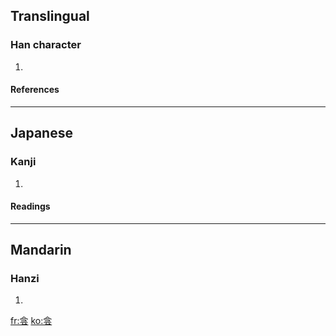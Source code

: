 ==Translingual==
===Han character===
{{Han char|rn=9|rad=人|as=06|sn=8|four=|canj=人戈弓戈 (OINI), X人戈弓戈 (XOINI)}}
# {{defn|Han|sort=人06}}
====References====
{{Han ref|kx=0101.250|dkj=00588|dj=0215.060|hdz=10143.100|uh=4F8C|ud=20364}}
----
==Japanese==
===Kanji===
{{ja-kanji|grade=|rs=人06}}
# {{defn|Japanese}} 
====Readings====
{{ja-readings|on=[[いん]] (in)|kun=[[かげ]] (kage), [[かげる]] (kageru)}}
----
==Mandarin==
===Hanzi===
{{cmn-hanzi|pin=[[yīn]] (yin1)|wg=yin<sup>1</sup>}}
# {{defn|Mandarin}}

[[fr:侌]]
[[ko:侌]]